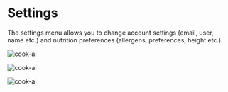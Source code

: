 # Settings

The settings menu allows you to change account settings (email, user, name etc.) and nutrition preferences (allergens, preferences, height etc.)

![cook-ai](/docs/mobile/account.jpeg)

![cook-ai](/docs/mobile/edit-preferences.jpeg)

![cook-ai](/docs/mobile/edit-profile.jpeg)
